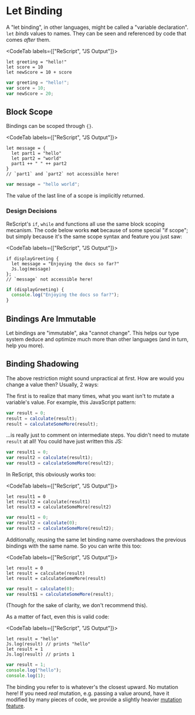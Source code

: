 # Let Binding

A "let binding", in other languages, might be called a "variable declaration". `let` _binds_ values to names. They can be seen and referenced by code that comes _after_ them.

<CodeTab labels={["ReScript", "JS Output"]}>

```re
let greeting = "hello!"
let score = 10
let newScore = 10 + score
```
```js
var greeting = "hello!";
var score = 10;
var newScore = 20;
```

</CodeTab>

## Block Scope

Bindings can be scoped through `{}`.

<CodeTab labels={["ReScript", "JS Output"]}>

```re
let message = {
  let part1 = "hello"
  let part2 = "world"
  part1 ++ " " ++ part2
}
// `part1` and `part2` not accessible here!
```
```js
var message = "hello world";
```

</CodeTab>

The value of the last line of a scope is implicitly returned.

### Design Decisions

ReScript's `if`, `while` and functions all use the same block scoping mecanism. The code below works **not** because of some special "if scope"; but simply because it's the same scope syntax and feature you just saw:

<CodeTab labels={["ReScript", "JS Output"]}>

```re
if displayGreeting {
  let message = "Enjoying the docs so far?"
  Js.log(message)
};
// `message` not accessible here!
```
```js
if (displayGreeting) {
  console.log("Enjoying the docs so far?");
}
```

</CodeTab>

## Bindings Are Immutable

Let bindings are "immutable", aka "cannot change". This helps our type system deduce and optimize much more than other languages (and in turn, help you more).

## Binding Shadowing

The above restriction might sound unpractical at first. How are would you change a value then? Usually, 2 ways:

The first is to realize that many times, what you want isn't to mutate a variable's value. For example, this JavaScript pattern:

```js
var result = 0;
result = calculate(result);
result = calculateSomeMore(result);
```

...is really just to comment on intermediate steps. You didn't need to mutate `result` at all! You could have just written this JS:

```js
var result1 = 0;
var result2 = calculate(result1);
var result3 = calculateSomeMore(result2);
```

In ReScript, this obviously works too:

<CodeTab labels={["ReScript", "JS Output"]}>

```re
let result1 = 0
let result2 = calculate(result1)
let result3 = calculateSomeMore(result2)
```
```js
var result1 = 0;
var result2 = calculate(0);
var result3 = calculateSomeMore(result2);
```

</CodeTab>

Additionally, reusing the same let binding name overshadows the previous bindings with the same name. So you can write this too:

<CodeTab labels={["ReScript", "JS Output"]}>

```re
let result = 0
let result = calculate(result)
let result = calculateSomeMore(result)
```
```js
var result = calculate(0);
var result$1 = calculateSomeMore(result);
```

</CodeTab>

(Though for the sake of clarity, we don't recommend this).

As a matter of fact, even this is valid code:

<CodeTab labels={["ReScript", "JS Output"]}>

```re
let result = "hello"
Js.log(result) // prints "hello"
let result = 1
Js.log(result) // prints 1
```
```js
var result = 1;
console.log("hello");
console.log(1);
```

</CodeTab>

The binding you refer to is whatever's the closest upward. No mutation here!
If you need _real_ mutation, e.g. passing a value around, have it modified by many pieces of code, we provide a slightly heavier [mutation feature](mutation.md).
